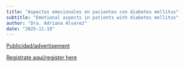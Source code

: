 ```yaml
---
title: "Aspectos emocionales en pacientes con diabetes mellitus"
subtitle: "Emotional aspects in patients with diabetes mellitus"
author: "Dra. Adriana Alvarez"
date: "2025-11-19"
---
```


[Publicidad/advertisement](2025-11-19.pdf)

[Registrate aquí/register
here](https://aarhusuniversity.zoom.us/j/63551698559)
